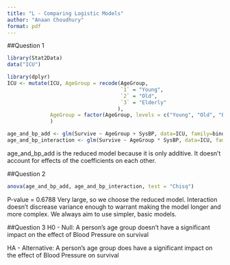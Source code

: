 ```yaml
---
title: "L - Comparing Logistic Models"
author: "Anaan Choudhury"
format: pdf
---
```


##Question 1
```r
library(Stat2Data)
data("ICU")
```

```r
library(dplyr)
ICU <- mutate(ICU, AgeGroup = recode(AgeGroup,
                                     `1` = "Young",
                                     `2` = "Old",
                                     `3` = "Elderly"
                                    ),
              AgeGroup = factor(AgeGroup, levels = c("Young", "Old", "Elderly"))
              )
```

```r
age_and_bp_add <- glm(Survive ~ AgeGroup + SysBP, data=ICU, family=binomial)
age_and_bp_interaction <- glm(Survive ~ AgeGroup * SysBP, data=ICU, family=binomial)
```
age_and_bp_add is the reduced model because it is only additive. It doesn't account for effects of the coefficients on each other. 

##Question 2
```r
anova(age_and_bp_add, age_and_bp_interaction, test = "Chisq")
```
P-value = 0.6788
Very large, so we choose the reduced model. 
Interaction doesn't discrease variance enough to warrant making the model longer and more complex. We always aim to use simpler, basic models. 

##Question 3
H0 - Null: A person’s age group doesn’t have a significant impact on the effect of Blood Pressure on survival

HA - Alternative: A person’s age group does have a significant impact on the effect of Blood Pressure on survival



